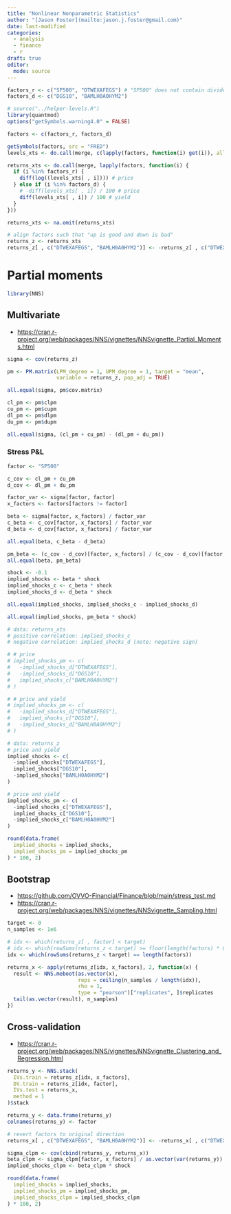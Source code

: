 ```yaml
---
title: "Nonlinear Nonparametric Statistics"
author: "[Jason Foster](mailto:jason.j.foster@gmail.com)"
date: last-modified
categories:
  - analysis
  - finance
  - r
draft: true
editor: 
  mode: source
---
```


```r
factors_r <- c("SP500", "DTWEXAFEGS") # "SP500" does not contain dividends; note: "DTWEXM" discontinued as of Jan 2020
factors_d <- c("DGS10", "BAMLH0A0HYM2")
```

```r
# source("../helper-levels.R")
library(quantmod)
options("getSymbols.warning4.0" = FALSE)

factors <- c(factors_r, factors_d)

getSymbols(factors, src = "FRED")
levels_xts <- do.call(merge, c(lapply(factors, function(i) get(i)), all = TRUE))

returns_xts <- do.call(merge, lapply(factors, function(i) {
  if (i %in% factors_r) {
    diff(log((levels_xts[ , i]))) # price
  } else if (i %in% factors_d) {
    # -diff(levels_xts[ , i]) / 100 # price
    diff(levels_xts[ , i]) / 100 # yield
  }    
}))
```

```r
returns_xts <- na.omit(returns_xts)
```

```r
# align factors such that "up is good and down is bad"
returns_z <- returns_xts
returns_z[ , c("DTWEXAFEGS", "BAMLH0A0HYM2")] <- -returns_z[ , c("DTWEXAFEGS", "BAMLH0A0HYM2")]
```

# Partial moments

```r
library(NNS)
```

## Multivariate

-   <https://cran.r-project.org/web/packages/NNS/vignettes/NNSvignette_Partial_Moments.html>

```r
sigma <- cov(returns_z)
```

```r
pm <- PM.matrix(LPM_degree = 1, UPM_degree = 1, target = "mean",
                variable = returns_z, pop_adj = TRUE)
```

```r
all.equal(sigma, pm$cov.matrix)
```

```r
cl_pm <- pm$clpm
cu_pm <- pm$cupm
dl_pm <- pm$dlpm
du_pm <- pm$dupm
```

```r
all.equal(sigma, (cl_pm + cu_pm) - (dl_pm + du_pm))
```

### Stress P&L

```r
factor <- "SP500"
```

```r
c_cov <- cl_pm + cu_pm
d_cov <- dl_pm + du_pm
```

```r
factor_var <- sigma[factor, factor]
x_factors <- factors[factors != factor]
```

```r
beta <- sigma[factor, x_factors] / factor_var
c_beta <- c_cov[factor, x_factors] / factor_var
d_beta <- d_cov[factor, x_factors] / factor_var
```

```r
all.equal(beta, c_beta - d_beta)
```

```r
pm_beta <- (c_cov - d_cov)[factor, x_factors] / (c_cov - d_cov)[factor, factor]
all.equal(beta, pm_beta)
```

```r
shock <- -0.1
implied_shocks <- beta * shock
implied_shocks_c <- c_beta * shock
implied_shocks_d <- d_beta * shock
```

```r
all.equal(implied_shocks, implied_shocks_c - implied_shocks_d)
```

```r
all.equal(implied_shocks, pm_beta * shock)
```

```r
# data: returns_xts
# positive correlation: implied_shocks_c
# negative correlation: implied_shocks_d (note: negative sign)

# # price
# implied_shocks_pm <- c(
#   -implied_shocks_d["DTWEXAFEGS"],
#   -implied_shocks_d["DGS10"],
#   implied_shocks_c["BAMLH0A0HYM2"]
# )

# # price and yield
# implied_shocks_pm <- c(
#   -implied_shocks_d["DTWEXAFEGS"],
#   implied_shocks_c["DGS10"],
#   -implied_shocks_d["BAMLH0A0HYM2"]
# )
```

```r
# data: returns_z
# price and yield
implied_shocks <- c(
  -implied_shocks["DTWEXAFEGS"],
  implied_shocks["DGS10"],
  -implied_shocks["BAMLH0A0HYM2"]
)

# price and yield
implied_shocks_pm <- c(
  -implied_shocks_c["DTWEXAFEGS"],
  implied_shocks_c["DGS10"],
  -implied_shocks_c["BAMLH0A0HYM2"]
)
```

```r
round(data.frame(
  implied_shocks = implied_shocks,
  implied_shocks_pm = implied_shocks_pm
) * 100, 2)
```

## Bootstrap

- <https://github.com/OVVO-Financial/Finance/blob/main/stress_test.md>
- <https://cran.r-project.org/web/packages/NNS/vignettes/NNSvignette_Sampling.html>

```r
target <- 0
n_samples <- 1e6
```

```r
# idx <- which(returns_z[ , factor] < target)
# idx <- which(rowSums(returns_z < target) >= floor(length(factors) * 0.75))
idx <- which(rowSums(returns_z < target) == length(factors))
```

```r
returns_x <- apply(returns_z[idx, x_factors], 2, function(x) {
  result <- NNS.meboot(as.vector(x),
                       reps = ceiling(n_samples / length(idx)),
                       rho = 1,
                       type = "pearson")["replicates", ]$replicates
  tail(as.vector(result), n_samples)
})
```

## Cross-validation

- <https://cran.r-project.org/web/packages/NNS/vignettes/NNSvignette_Clustering_and_Regression.html>

```r
returns_y <- NNS.stack(
  IVs.train = returns_z[idx, x_factors],
  DV.train = returns_z[idx, factor],
  IVs.test = returns_x,
  method = 1
)$stack
```

```r
returns_y <- data.frame(returns_y)
colnames(returns_y) <- factor
```

```r
# revert factors to original direction
returns_x[ , c("DTWEXAFEGS", "BAMLH0A0HYM2")] <- -returns_x[ , c("DTWEXAFEGS", "BAMLH0A0HYM2")]
```

```r
sigma_clpm <- cov(cbind(returns_y, returns_x))
beta_clpm <- sigma_clpm[factor, x_factors] / as.vector(var(returns_y))
implied_shocks_clpm <- beta_clpm * shock
```

```r
round(data.frame(
  implied_shocks = implied_shocks,
  implied_shocks_pm = implied_shocks_pm,
  implied_shocks_clpm = implied_shocks_clpm
) * 100, 2)
```